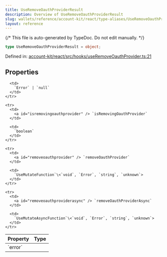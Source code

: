 ```yaml
---
title: UseRemoveOauthProviderResult
description: Overview of UseRemoveOauthProviderResult
slug: wallets/reference/account-kit/react/type-aliases/UseRemoveOauthProviderResult
layout: reference
---
```


{/* This file is auto-generated by TypeDoc. Do not edit manually. */}

```ts
type UseRemoveOauthProviderResult = object;
```

Defined in: [account-kit/react/src/hooks/useRemoveOauthProvider.ts:21](https://github.com/alchemyplatform/aa-sdk/blob/153785ddc87beb160382c2bae7dbafa4a66ade9a/account-kit/react/src/hooks/useRemoveOauthProvider.ts#L21)

## Properties

<table>
  <thead>
    <tr>
      <th align="left">Property</th>
      <th align="left">Type</th>
    </tr>
  </thead>

  <tbody>
    <tr>
      <td>
        <a id="error" /> `error`
      </td>

      <td>
        `Error` | `null`
      </td>
    </tr>

    <tr>
      <td>
        <a id="isremovingoauthprovider" /> `isRemovingOauthProvider`
      </td>

      <td>
        `boolean`
      </td>
    </tr>

    <tr>
      <td>
        <a id="removeoauthprovider" /> `removeOauthProvider`
      </td>

      <td>
        `UseMutateFunction`\<`void`, `Error`, `string`, `unknown`>
      </td>
    </tr>

    <tr>
      <td>
        <a id="removeoauthproviderasync" /> `removeOauthProviderAsync`
      </td>

      <td>
        `UseMutateAsyncFunction`\<`void`, `Error`, `string`, `unknown`>
      </td>
    </tr>

  </tbody>
</table>
